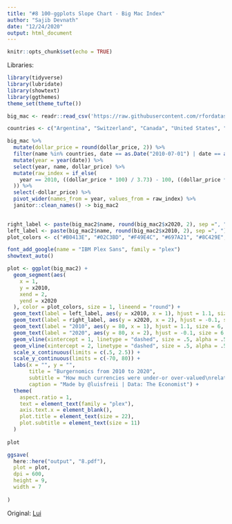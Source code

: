 ```yaml
---
title: "#8 100-ggplots Slope Chart - Big Mac Index"
author: "Sajib Devnath"
date: "12/24/2020"
output: html_document
---
```


```r
knitr::opts_chunk$set(echo = TRUE)
```

Libraries:
```r
library(tidyverse)
library(lubridate)
library(showtext)
library(ggthemes)
theme_set(theme_tufte())
```

```r
big_mac <- readr::read_csv('https://raw.githubusercontent.com/rfordatascience/tidytuesday/master/data/2020/2020-12-22/big-mac.csv')
```

```r
countries <- c("Argentina", "Switzerland", "Canada", "United States", "South Africa", "South Korea", "Thailand", "Euro area","China")

big_mac %>% 
  mutate(dollar_price = round(dollar_price, 2)) %>% 
  filter(name %in% countries, date == as.Date("2010-07-01") | date == as.Date("2020-07-01")) %>% 
  mutate(year = year(date)) %>% 
  select(year, name, dollar_price) %>% 
  mutate(raw_index = if_else(
    year == 2010, ((dollar_price * 100) / 3.73) - 100, ((dollar_price * 100) / 5.71) - 100
  )) %>% 
  select(-dollar_price) %>% 
  pivot_wider(names_from = year, values_from = raw_index) %>% 
  janitor::clean_names() -> big_mac2
  
```

```r
right_label <- paste(big_mac2$name, round(big_mac2$x2020, 2), sep =", ")
left_label <- paste(big_mac2$name, round(big_mac2$x2010, 2), sep =", ")
plot_colors <- c("#B0413E", "#02C3BD", "#F49E4C", "#697A21", "#8C429E", "#AE6F8F", "#5C52CB", "#08A045", "#0000E0")
```

```r
font_add_google(name = "IBM Plex Sans", family = "plex")
showtext_auto()
```

```r
plot <- ggplot(big_mac2) +
  geom_segment(aes(
    x = 1,
    y = x2010,
    xend = 2,
    yend = x2020
  ), color = plot_colors, size = 1, lineend = "round") +
  geom_text(label = left_label, aes(y = x2010, x = 1), hjust = 1.1, size = 4, family = "plex") +
  geom_text(label = right_label, aes(y = x2020, x = 2), hjust = -0.1, size = 4, family = "plex") +
  geom_text(label = "2010", aes(y = 80, x = 1), hjust = 1.1, size = 6, family = "plex") +
  geom_text(label = "2020", aes(y = 80, x = 2), hjust = -0.1, size = 6, family = "plex") +
  geom_vline(xintercept = 1, linetype = "dashed", size = .5, alpha = .5) +
  geom_vline(xintercept = 2, linetype = "dashed", size = .5, alpha = .5) + 
  scale_x_continuous(limits = c(.5, 2.5)) +
  scale_y_continuous(limits = c(-70, 80)) +
  labs(x = "", y = "",
       title = "Burgernomics from 2010 to 2020",
       subtitle = "How much currencies were under-or over-valued\nrelative to the US dollar, %, from 2010 to 2020.\n",
       caption = "Made by @luisfreii | Data: The Economist") +
  theme(
    aspect.ratio = 1,
    text = element_text(family = "plex"),
    axis.text.x = element_blank(),
    plot.title = element_text(size = 22),
    plot.subtitle = element_text(size = 11)
  )
  
plot
```


```r
ggsave(
  here::here("output", "8.pdf"),
  plot = plot,
  dpi = 600,
  height = 9,
  width = 7
  
)
```


Original: [Lui](https://github.com/Zetluis/R_Tidytuesday/tree/master/W52_Big_Mac_Index)

